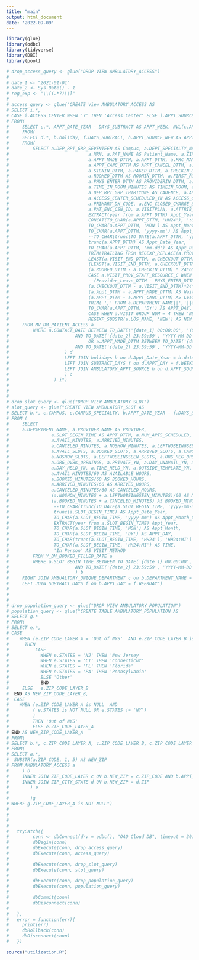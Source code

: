 ```yaml
---
title: "main"
output: html_document
date: '2022-09-09'
---
```


```r
library(glue)
library(odbc)
library(tidyverse)
library(DBI)
library(pool)

# drop_access_query <- glue("DROP VIEW AMBULATORY_ACCESS")
# 
# date_1 <- "2021-01-01"
# date_2 <- Sys.Date() - 1
# reg_exp <- "\\[(.*?)\\]"
# 
# access_query <- glue("CREATE View AMBULATORY_ACCESS AS
# SELECT i.*, 
# CASE i.ACCESS_CENTER WHEN 'Y' THEN 'Access Center' ELSE i.APPT_SOURCE_MAP_OTHER END AS Appt_Source_New
# FROM(
#     SELECT c.*, APPT_DATE_YEAR - DAYS_SUBTRACT AS APPT_WEEK, NVL(c.APPT_SOURCE_MAP, 'Other') AS APPT_SOURCE_MAP_OTHER
#     FROM(
#     SELECT d.*, b.holiday, f.DAYS_SUBTRACT, h.APPT_SOURCE_NEW AS APPT_SOURCE_MAP
#     FROM(
#         SELECT a.DEP_RPT_GRP_SEVENTEEN AS Campus, a.DEPT_SPECIALTY_NAME AS Campus_Specialty, a.DEPARTMENT_NAME AS Department, a.PROV_NAME_WID, a.DEPARTMENT_ID AS Department_ID, a.REFERRING_PROV_NAME_WID AS Refferring_Provider,
#                              a.MRN, a.PAT_NAME AS Patient_Name, a.ZIP_CODE, a.BIRTH_DATE, a.FINCLASS AS Coverage,
#                              a.APPT_MADE_DTTM, a.APPT_DTTM, a.PRC_NAME AS APPT_TYPE, a.APPT_LENGTH AS APPT_DUR, a.DERIVED_STATUS_DESC AS APPT_STATUS,
#                              a.APPT_CANC_DTTM AS APPT_CANCEL_DTTM, a.CANCEL_REASON_NAME AS CANCEL_REASON,
#                              a.SIGNIN_DTTM, a.PAGED_DTTM, a.CHECKIN_DTTM, a.ARVL_LIST_REMOVE_DTTM AS ARRIVAL_REMOVE_DTTM,
#                              a.ROOMED_DTTM AS ROOMIN_DTTM, a.FIRST_ROOM_ASSIGN_DTTM AS ROOM_ASSIGNED_DTTM, 
#                              a.PHYS_ENTER_DTTM AS PROVIDERIN_DTTM, a.VISIT_END_DTTM, a.CHECKOUT_DTTM,
#                              a.TIME_IN_ROOM_MINUTES AS TIMEIN_ROOM, a.CYCLE_TIME_MINUTES AS CYCLE_TIME, a.LOS_NAME AS CLASS_PT, a.LOS_CODE,
#                              a.DEP_RPT_GRP_THIRTYONE AS CADENCE, a.APPT_ENTRY_USER_NAME_WID AS APPT_SOURCE, 
#                              a.ACCESS_CENTER_SCHEDULED_YN AS ACCESS_CENTER, a.VISIT_METHOD, a.VISIT_PROV_STAFF_RESOURCE_C,
#                              a.PRIMARY_DX_CODE, a.ENC_CLOSED_CHARGE_STATUS, a.Y_ENC_COSIGN_TIME, a.Y_ENC_CLOSE_TIME, a.Y_ENC_OPEN_TIME, a.NPI, a.VISIT_GROUP_NUM AS NEW_PT, 
#                              a.PAT_ENC_CSN_ID, a.VISITPLAN, a.ATTRIB_BILL_AREA,
#                              EXTRACT(year from a.APPT_DTTM) Appt_Year,
#                              CONCAT(TO_CHAR(a.APPT_DTTM, 'HH24'), ':00') APPT_TM_HR,
#                              TO_CHAR(a.APPT_DTTM, 'MON') AS Appt_Month,
#                              TO_CHAR(a.APPT_DTTM, 'yyyy-mm') AS Appt_Month_Year,
#                              --TO_CHAR(trunc(TO_DATE(a.APPT_DTTM, 'yyyy-mm-dd HH24:MI:SS'))) AS Appt_Date_Year,
#                              trunc(a.APPT_DTTM) AS Appt_Date_Year,
#                              TO_CHAR(a.APPT_DTTM, 'mm-dd') AS Appt_Date,
#                              TRIM(TRAILING FROM REGEXP_REPLACE(a.PROV_NAME_WID, '{reg_exp}', '')) AS Provider,
#                              LEAST(a.VISIT_END_DTTM, a.CHECKOUT_DTTM) AS min_of_checkout_visit,
#                              (LEAST(a.VISIT_END_DTTM, a.CHECKOUT_DTTM)  - a.CHECKIN_DTTM)*24*60 AS cycleTime,
#                              (a.ROOMED_DTTM - a.CHECKIN_DTTM) * 24*60 AS checkinToRoomin, 
#                              CASE a.VISIT_PROV_STAFF_RESOURCE_C WHEN 1 THEN 'Provider' ELSE 'Resource' END AS Resources,
#                              --(Provider_Leave_DTTM - PHYS_ENTER_DTTM)*24*60 AS providerinToOut 
#                              (a.CHECKOUT_DTTM - a.VISIT_END_DTTM)*24*60 AS visitEndToCheckout,  
#                              (a.Appt_DTTM - a.APPT_MADE_DTTM) AS Wait_Time,
#                              (a.APPT_DTTM - a.APPT_CANC_DTTM) AS Lead_Days,
#                              TRIM( ',' FROM a.DEPARTMENT_NAME||','||a.PROV_NAME_WID||','||a.MRN||','||a.APPT_DTTM ) AS uniqueID,
#                              TO_CHAR(a.APPT_DTTM, 'DY') AS APPT_DAY,
#                              CASE WHEN a.VISIT_GROUP_NUM = 4 THEN 'NEW' ELSE 'ESTABLISHED' END AS NEW_PT2,
#                              REGEXP_SUBSTR(a.LOS_NAME, 'NEW') AS NEW_PT3
#     FROM MV_DM_PATIENT_ACCESS a
#         WHERE a.CONTACT_DATE BETWEEN TO_DATE('{date_1} 00:00:00', 'YYYY-MM-DD HH24:MI:SS')
#                         AND TO_DATE('{date_2} 23:59:59', 'YYYY-MM-DD HH24:MI:SS')
#                              OR a.APPT_MADE_DTTM BETWEEN TO_DATE('{date_1} 00:00:00', 'YYYY-MM-DD HH24:MI:SS')
#                         AND TO_DATE('{date_2} 23:59:59', 'YYYY-MM-DD HH24:MI:SS')
#                     ) d
#                     LEFT JOIN holidays b on d.Appt_Date_Year = b.dates
#                     LEFT JOIN SUBTRACT_DAYS f on d.APPT_DAY = f.WEEKDAY
#                     LEFT JOIN AMBULATORY_APPT_SOURCE h on d.APPT_SOURCE = h.APPT_SOURCE
#                     ) c
#                 ) i")
# 
# 
# 
# drop_slot_query <- glue("DROP VIEW AMBULATORY_SLOT")
# slot_query <- glue("CREATE VIEW AMBULATORY_SLOT AS
# SELECT b.*, c.CAMPUS, c.CAMPUS_SPECIALTY, b.APPT_DATE_YEAR - f.DAYS_SUBTRACT AS APPT_WEEK
# FROM (
#     SELECT
#     a.DEPARTMENT_NAME, a.PROVIDER_NAME AS PROVIDER,
#                a.SLOT_BEGIN_TIME AS APPT_DTTM, a.NUM_APTS_SCHEDULED, a.SLOT_LENGTH,
#                a.AVAIL_MINUTES, a.ARRIVED_MINUTES,
#                a.CANCELED_MINUTES, a.NOSHOW_MINUTES, a.LEFTWOBEINGSEEN_MINUTES,
#                a.AVAIL_SLOTS, a.BOOKED_SLOTS, a.ARRIVED_SLOTS, a.CANCELED_SLOTS,
#                a.NOSHOW_SLOTS, a.LEFTWOBEINGSEEN_SLOTS, a.ORG_REG_OPENINGS,
#                a.ORG_OVBK_OPENINGS, a.PRIVATE_YN, a.DAY_UNAVAIL_YN, a.TIME_UNAVAIL_YN,
#                a.DAY_HELD_YN, a.TIME_HELD_YN, a.OUTSIDE_TEMPLATE_YN, a.VISIT_PROV_STAFF_RESOURCE_C AS RESOURCES,
#                a.AVAIL_MINUTES/60 AS AVAILABLE_HOURS,
#                a.BOOKED_MINUTES/60 AS BOOKED_HOURS,
#                a.ARRIVED_MINUTES/60 AS ARRIVED_HOURS,
#                a.CANCELED_MINUTES/60 AS CANCELED_HOURS,
#                (a.NOSHOW_MINUTES + a.LEFTWOBEINGSEEN_MINUTES)/60 AS NO_SHOW_HOURS,
#                (a.BOOKED_MINUTES + a.CANCELED_MINUTES) AS BOOKED_MINUTES,
#                 --TO_CHAR(trunc(TO_DATE(a.SLOT_BEGIN_TIME, 'yyyy-mm-dd HH24:MI:SS'))) AS Appt_Date_Year,
#                 trunc(a.SLOT_BEGIN_TIME) AS Appt_Date_Year,
#                 TO_CHAR(a.SLOT_BEGIN_TIME, 'yyyy-mm') AS Appt_Month_Year,
#                 EXTRACT(year from a.SLOT_BEGIN_TIME) Appt_Year,
#                 TO_CHAR(a.SLOT_BEGIN_TIME, 'MON') AS Appt_Month,
#                 TO_CHAR(a.SLOT_BEGIN_TIME, 'DY') AS APPT_DAY,
#                 TO_CHAR(trunc(a.SLOT_BEGIN_TIME, 'HH24'), 'HH24:MI') AS APPT_TM_HR,
#                 TO_CHAR(a.SLOT_BEGIN_TIME, 'HH24:MI') AS TIME,
#                 'In Person' AS VISIT_METHOD
#         FROM Y_DM_BOOKED_FILLED_RATE a
#         WHERE a.SLOT_BEGIN_TIME BETWEEN TO_DATE('{date_1} 00:00:00', 'YYYY-MM-DD HH24:MI:SS')
#                         AND TO_DATE('{date_2} 23:59:59', 'YYYY-MM-DD HH24:MI:SS')
#                         ) b
#     RIGHT JOIN AMBUALTORY_UNIQUE_DEPARTMENT c on b.DEPARTMENT_NAME = c.DEPARTMENT  
#     LEFT JOIN SUBTRACT_DAYS f on b.APPT_DAY = f.WEEKDAY")
# 
# 
# 
# drop_population_query <- glue("DROP VIEW AMBULATORY_POPULATION")
# population_query <- glue("CREATE TABLE AMBULATORY_POPULATION AS 
# SELECT g.*
# FROM(
# SELECT e.*,
# CASE 
#    WHEN (e.ZIP_CODE_LAYER_A = 'Out of NYS'  AND e.ZIP_CODE_LAYER_B is NULL)
#      THEN
#          CASE
#            WHEN e.STATES = 'NJ' THEN 'New Jersey'
#            WHEN e.STATES = 'CT' THEN 'Connecticut'
#            WHEN e.STATES = 'FL' THEN 'Florida'
#            WHEN e.STATES = 'PA' THEN 'Pennsylvania'
#            ELSE 'Other'
#            END
#     ELSE   e.ZIP_CODE_LAYER_B  
#  END AS NEW_ZIP_CODE_LAYER_B,
#  CASE 
#    WHEN (e.ZIP_CODE_LAYER_A is NULL  AND 
#         ( e.STATES is NOT NULL OR e.STATES != 'NY')
#         )
#         THEN 'Out of NYS'
#         ELSE e.ZIP_CODE_LAYER_A
# END AS NEW_ZIP_CODE_LAYER_A
# FROM(
# SELECT b.*, c.ZIP_CODE_LAYER_A, c.ZIP_CODE_LAYER_B, c.ZIP_CODE_LAYER_C, d.CITY, d.STATES, d.LATITUDE, d.LONGITUDE
# FROM(
# SELECT a.*,
#  SUBSTR(a.ZIP_CODE, 1, 5) AS NEW_ZIP 
# FROM AMBULATORY_ACCESS a 
#     ) b
#     INNER JOIN ZIP_CODE_LAYER c ON b.NEW_ZIP = c.ZIP_CODE AND b.APPT_STATUS = 'Arrived'
#     INNER JOIN ZIP_CITY_STATE d ON b.NEW_ZIP = d.ZIP
#        ) e
#        
#        )g
# WHERE g.ZIP_CODE_LAYER_A is NOT NULL")
# 
# 
# 
# 
#   tryCatch({
#         conn <- dbConnect(drv = odbc(), "OAO Cloud DB", timeout = 30)
#         dbBegin(conn)
#         dbExecute(conn, drop_access_query)
#         dbExecute(conn, access_query)
#         
#         dbExecute(conn, drop_slot_query)
#         dbExecute(conn, slot_query)
#         
#         dbExecute(conn, drop_population_query)
#         dbExecute(conn, population_query)
#         
#         dbCommit(conn)
#         dbDisconnect(conn)
# 
#   },
#   error = function(err){
#     print(err)
#     dbRollback(conn)
#     dbDisconnect(conn)
#   })

source("utilization.R")


```

